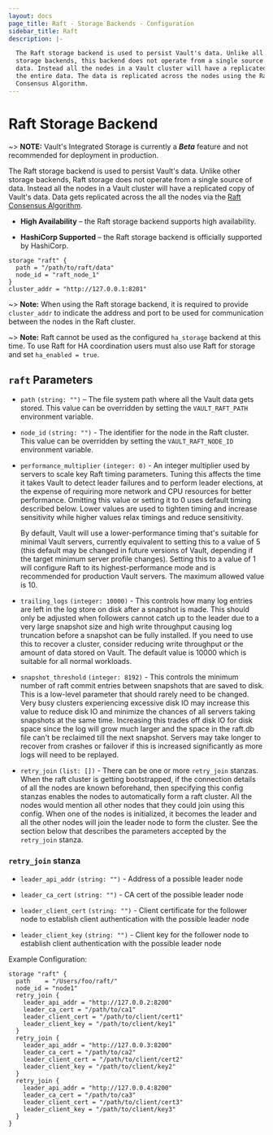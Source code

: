 ```yaml
---
layout: docs
page_title: Raft - Storage Backends - Configuration
sidebar_title: Raft
description: |-

  The Raft storage backend is used to persist Vault's data. Unlike all the other
  storage backends, this backend does not operate from a single source for the
  data. Instead all the nodes in a Vault cluster will have a replicated copy of
  the entire data. The data is replicated across the nodes using the Raft
  Consensus Algorithm.
---
```


# Raft Storage Backend

~> **NOTE:** Vault's Integrated Storage is currently a **_Beta_**
feature and not recommended for deployment in production.

The Raft storage backend is used to persist Vault's data. Unlike other storage
backends, Raft storage does not operate from a single source of data. Instead
all the nodes in a Vault cluster will have a replicated copy of Vault's data.
Data gets replicated across the all the nodes via the [Raft Consensus
Algorithm][raft].

- **High Availability** – the Raft storage backend supports high availability.

- **HashiCorp Supported** – the Raft storage backend is officially supported
  by HashiCorp.

```hcl
storage "raft" {
  path = "/path/to/raft/data"
  node_id = "raft_node_1"
}
cluster_addr = "http://127.0.0.1:8201"
```

~> **Note:** When using the Raft storage backend, it is required to provide
`cluster_addr` to indicate the address and port to be used for communication
between the nodes in the Raft cluster.

~> **Note:** Raft cannot be used as the configured `ha_storage` backend at this
time. To use Raft for HA coordination users must also use Raft for storage and
set `ha_enabled = true`.

## `raft` Parameters

- `path` `(string: "")` – The file system path where all the Vault data gets
  stored.
  This value can be overridden by setting the `VAULT_RAFT_PATH` environment variable.

- `node_id` `(string: "")` - The identifier for the node in the Raft cluster.
  This value can be overridden by setting the `VAULT_RAFT_NODE_ID` environment variable.

- `performance_multiplier` `(integer: 0)` - An integer multiplier used by
  servers to scale key Raft timing parameters. Tuning this affects the time it
  takes Vault to detect leader failures and to perform leader elections, at the
  expense of requiring more network and CPU resources for better performance.
  Omitting this value or setting it to 0 uses default timing described below.
  Lower values are used to tighten timing and increase sensitivity while higher
  values relax timings and reduce sensitivity. 

  By default, Vault will use a lower-performance timing that's suitable for
  minimal Vault servers, currently equivalent to setting this to a value of 5
  (this default may be changed in future versions of Vault, depending if the
  target minimum server profile changes). Setting this to a value of 1 will
  configure Raft to its highest-performance mode and is recommended for
  production Vault servers. The maximum allowed value is 10.

- `trailing_logs` `(integer: 10000)` - This controls how many log entries are
  left in the log store on disk after a snapshot is made. This should only be
  adjusted when followers cannot catch up to the leader due to a very large
  snapshot size and high write throughput causing log truncation before a
  snapshot can be fully installed. If you need to use this to recover a cluster,
  consider reducing write throughput or the amount of data stored on Vault. The
  default value is 10000 which is suitable for all normal workloads.

- `snapshot_threshold` `(integer: 8192)` - This controls the minimum number of raft
  commit entries between snapshots that are saved to disk. This is a low-level
  parameter that should rarely need to be changed. Very busy clusters
  experiencing excessive disk IO may increase this value to reduce disk IO and
  minimize the chances of all servers taking snapshots at the same time.
  Increasing this trades off disk IO for disk space since the log will grow much
  larger and the space in the raft.db file can't be reclaimed till the next
  snapshot. Servers may take longer to recover from crashes or failover if this
  is increased significantly as more logs will need to be replayed.

- `retry_join` `(list: [])` - There can be one or more `retry_join` stanzas.
When the raft cluster is getting bootstrapped, if the connection details of all
the nodes are known beforehand, then specifying this config stanzas enables the
nodes to automatically form a raft cluster. All the nodes would mention all
other nodes that they could join using this config. When one of the nodes is
initialized, it becomes the leader and all the other nodes will join the
leader node to form the cluster. See the section below that describes the
parameters accepted by the `retry_join` stanza.

### `retry_join` stanza

- `leader_api_addr` `(string: "")` - Address of a possible leader node

- `leader_ca_cert` `(string: "")` - CA cert of the possible leader node

- `leader_client_cert` `(string: "")` - Client certificate for the follower node to establish client authentication with the possible leader node

- `leader_client_key` `(string: "")` - Client key for the follower node to establish client authentication with the possible leader node

Example Configuration:
```
storage "raft" {
  path    = "/Users/foo/raft/"
  node_id = "node1"
  retry_join {
    leader_api_addr = "http://127.0.0.2:8200"
    leader_ca_cert = "/path/to/ca1"
    leader_client_cert = "/path/to/client/cert1"
    leader_client_key = "/path/to/client/key1"
  }
  retry_join {
    leader_api_addr = "http://127.0.0.3:8200"
    leader_ca_cert = "/path/to/ca2"
    leader_client_cert = "/path/to/client/cert2"
    leader_client_key = "/path/to/client/key2"
  }
  retry_join {
    leader_api_addr = "http://127.0.0.4:8200"
    leader_ca_cert = "/path/to/ca3"
    leader_client_cert = "/path/to/client/cert3"
    leader_client_key = "/path/to/client/key3"
  }
}
```

[raft]: https://raft.github.io/ 'The Raft Consensus Algorithm'
